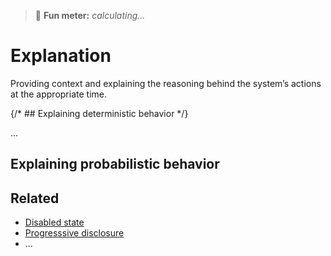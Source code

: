 
<Meta title="Patterns/Explanation" />

> 💭 **Fun meter:** _calculating..._

# Explanation

Providing context and explaining the reasoning behind the system’s actions at the appropriate time.

{/* ## Explaining deterministic behavior */}

...

## Explaining probabilistic behavior

## Related

- [Disabled state](./?path=/docs/patterns-disabled-state--docs)
- [Progresssive disclosure](./?path=/docs/patterns-progressive-disclosure--docs)
- ...

